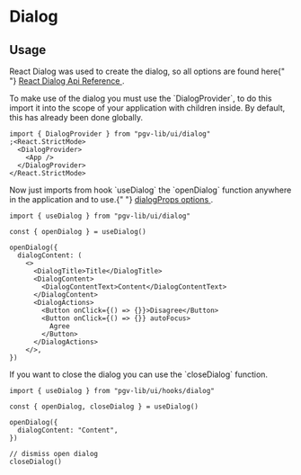 

<Meta title="Components/Feedback/Dialog/Docs" />

# Dialog

## Usage

<p>
  React Dialog was used to create the dialog, so all options are found here{" "}
  <a href="https://mui.com/material-ui/api/dialog/" target="_blank">
    React Dialog Api Reference
  </a>
  .
</p>
<p>
  To make use of the dialog you must use the `DialogProvider`, to do this import
  it into the scope of your application with children inside. By default, this
  has already been done globally.
</p>

```tsx
import { DialogProvider } from "pgv-lib/ui/dialog"
;<React.StrictMode>
  <DialogProvider>
    <App />
  </DialogProvider>
</React.StrictMode>
```

<p>
  Now just imports from hook `useDialog` the `openDialog` function anywhere in
  the application and to use.{" "}
  <a href="https://mui.com/material-ui/api/dialog/" target="_blank">
    dialogProps options
  </a>
  .
</p>

```tsx
import { useDialog } from "pgv-lib/ui/dialog"

const { openDialog } = useDialog()

openDialog({
  dialogContent: (
    <>
      <DialogTitle>Title</DialogTitle>
      <DialogContent>
        <DialogContentText>Content</DialogContentText>
      </DialogContent>
      <DialogActions>
        <Button onClick={() => {}}>Disagree</Button>
        <Button onClick={() => {}} autoFocus>
          Agree
        </Button>
      </DialogActions>
    </>,
})
```

<p>If you want to close the dialog you can use the `closeDialog` function.</p>

```tsx
import { useDialog } from "pgv-lib/ui/hooks/dialog"

const { openDialog, closeDialog } = useDialog()

openDialog({
  dialogContent: "Content",
})

// dismiss open dialog
closeDialog()
```
